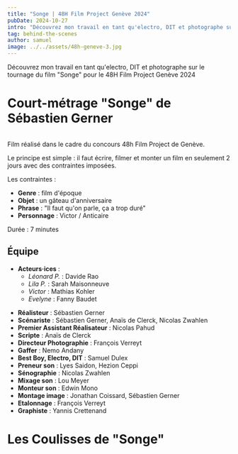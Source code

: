 ```yaml
---
title: "Songe | 48H Film Project Genève 2024"
pubDate: 2024-10-27
intro: "Découvrez mon travail en tant qu'electro, DIT et photographe sur le tournage du court-métrage Songe. pour le 48H Film Project Genève 2024"
tag: behind-the-scenes
author: samuel
image: ../../assets/48h-geneve-3.jpg
---
```


Découvrez mon travail en tant qu'electro, DIT et photographe sur le tournage du film "Songe" pour le 48H Film Project Genève 2024

# Court-métrage "Songe" de Sébastien Gerner
<YouTube id="https://www.youtube.com/embed/Hl_beGEUzdM?si=RXM0PDK9XsFr2z3t"></YouTube>
<Image src={prix} alt=""/>

Film réalisé dans le cadre du concours 48h Film Project de Genève.

Le principe est simple : il faut écrire, filmer et monter un film en seulement 2 jours avec des contraintes imposées.

Les contraintes :

- **Genre** : film d'époque
- **Objet** : un gâteau d'anniversaire
- **Phrase** : "Il faut qu'on parle, ça a trop duré"
- **Personnage** : Victor / Anticaire


Durée : 7 minutes

## Équipe
* **Acteurs·ices** : 
    * *Léonard P.* : Davide Rao
    * *Lila P.* : Sarah Maisonneuve
    * *Victor* : Mathias Kohler
    * *Evelyne* : Fanny Baudet
- **Réalisteur** : Sébastien Gerner
- **Scénariste** : Sébastien Gerner, Anaïs de Clerck, Nicolas Zwahlen
- **Premier Assistant Réalisateur** : Nicolas Pahud
- **Scripte** : Anaïs de Clerck
- **Directeur Photographie** : François Verreyt
- **Gaffer** : Nemo Andany
- **Best Boy, Electro, DIT** : Samuel Dulex
- **Preneur son** : Lyes Saidon, Hezion Ceppi
- **Sénographie** : Nicolas Zwahlen
- **Mixage son** : Lou Meyer
- **Monteur son** : Edwin Mono
- **Montage image** : Jonathan Coissard, Sébastien Gerner
- **Etalonnage** : François Verreyt
- **Graphiste** : Yannis Crettenand

# Les Coulisses de "Songe"

<ImageGallery folder="48h-geneve" />